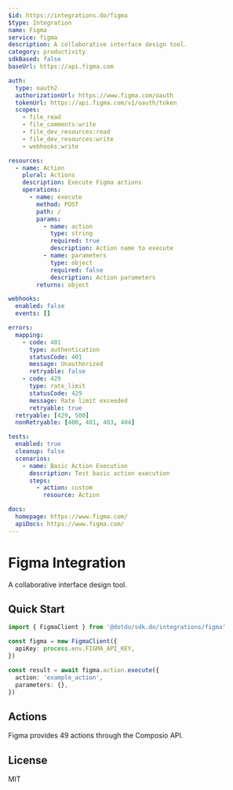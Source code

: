 ```yaml
---
$id: https://integrations.do/figma
$type: Integration
name: Figma
service: figma
description: A collaborative interface design tool.
category: productivity
sdkBased: false
baseUrl: https://api.figma.com

auth:
  type: oauth2
  authorizationUrl: https://www.figma.com/oauth
  tokenUrl: https://api.figma.com/v1/oauth/token
  scopes:
    - file_read
    - file_comments:write
    - file_dev_resources:read
    - file_dev_resources:write
    - webhooks:write

resources:
  - name: Action
    plural: Actions
    description: Execute Figma actions
    operations:
      - name: execute
        method: POST
        path: /
        params:
          - name: action
            type: string
            required: true
            description: Action name to execute
          - name: parameters
            type: object
            required: false
            description: Action parameters
        returns: object

webhooks:
  enabled: false
  events: []

errors:
  mapping:
    - code: 401
      type: authentication
      statusCode: 401
      message: Unauthorized
      retryable: false
    - code: 429
      type: rate_limit
      statusCode: 429
      message: Rate limit exceeded
      retryable: true
  retryable: [429, 500]
  nonRetryable: [400, 401, 403, 404]

tests:
  enabled: true
  cleanup: false
  scenarios:
    - name: Basic Action Execution
      description: Test basic action execution
      steps:
        - action: custom
          resource: Action

docs:
  homepage: https://www.figma.com/
  apiDocs: https://www.figma.com/
---
```


# Figma Integration

A collaborative interface design tool.

## Quick Start

```typescript
import { FigmaClient } from '@dotdo/sdk.do/integrations/figma'

const figma = new FigmaClient({
  apiKey: process.env.FIGMA_API_KEY,
})

const result = await figma.action.execute({
  action: 'example_action',
  parameters: {},
})
```

## Actions

Figma provides 49 actions through the Composio API.

## License

MIT
